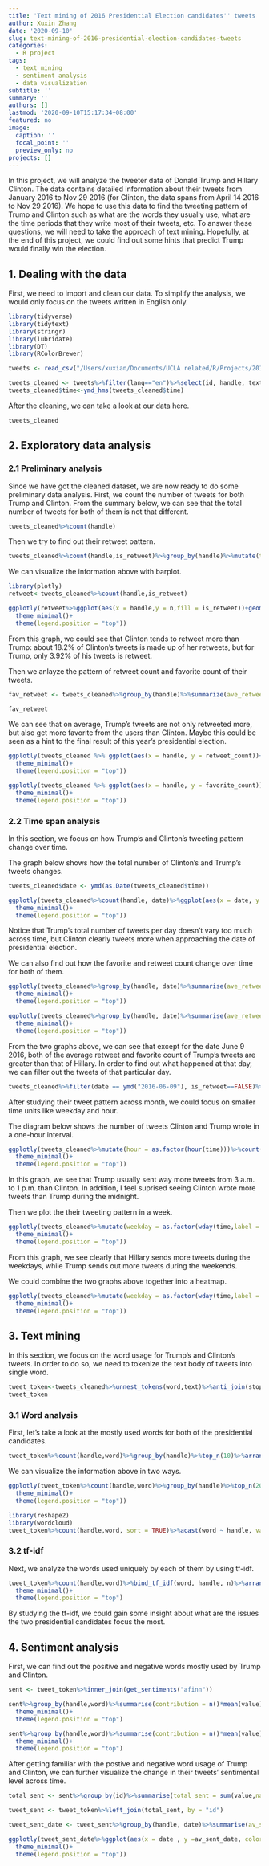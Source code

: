 ```yaml
---
title: 'Text mining of 2016 Presidential Election candidates'' tweets '
author: Xuxin Zhang
date: '2020-09-10'
slug: text-mining-of-2016-presidential-election-candidates-tweets
categories:
  - R project
tags:
  - text mining
  - sentiment analysis
  - data visualization
subtitle: ''
summary: ''
authors: []
lastmod: '2020-09-10T15:17:34+08:00'
featured: no
image:
  caption: ''
  focal_point: ''
  preview_only: no
projects: []
---
```



In this project, we will analyze the tweeter data of Donald Trump and Hillary Clinton. The data contains detailed information about their tweets from January 2016 to Nov 29 2016 (for Clinton, the data spans from April 14 2016 to Nov 29 2016). We hope to use this data to find the tweeting pattern of Trump and Clinton such as what are the words they usually use, what are the time periods that they write most of their tweets, etc. To answer these questions, we will need to take the approach of text mining. Hopefully, at the end of this project, we could find out some hints that predict Trump would finally win the election.

## 1. Dealing with the data
First, we need to import and clean our data. To simplify the analysis, we would only focus on the tweets written in English only. 
```r
library(tidyverse)
library(tidytext)
library(stringr)
library(lubridate)
library(DT)
library(RColorBrewer)

tweets <- read_csv("/Users/xuxian/Documents/UCLA related/R/Projects/2016 Presidential election tweet/tweets.csv")

tweets_cleaned <- tweets%>%filter(lang=="en")%>%select(id, handle, text, is_retweet, time,retweet_count,favorite_count)
tweets_cleaned$time<-ymd_hms(tweets_cleaned$time)
```

After the cleaning, we can take a look at our data here.
```r
tweets_cleaned
```


## 2. Exploratory data analysis
### 2.1 Preliminary analysis
Since we have got the cleaned dataset, we are now ready to do some preliminary data analysis. First, we count the number of tweets for both Trump and Clinton. From the summary below, we can see that the total number of tweets for both of them is not that different.
```r
tweets_cleaned%>%count(handle)
```

Then we try to find out their retweet pattern.

```r
tweets_cleaned%>%count(handle,is_retweet)%>%group_by(handle)%>%mutate(total = sum(n))%>%transmute(handle,is_retweet,prop = n/total,total)
```

We can visualize the information above with barplot.
```r
library(plotly)
retweet<-tweets_cleaned%>%count(handle,is_retweet)

ggplotly(retweet%>%ggplot(aes(x = handle,y = n,fill = is_retweet))+geom_bar(stat = "identity",position = "fill")+labs(title = "Total number of tweets for Donald Trump and Hillary Clinton", x = "User Name", y = "Total Count")+scale_fill_brewer(palette = "Paired")+
  theme_minimal()+
  theme(legend.position = "top"))
```

From this graph, we could see that Clinton tends to retweet more than Trump: about 18.2% of Clinton's tweets is made up of her retweets, but for Trump, only 3.92% of his tweets is retweet.

Then we anlayze the pattern of retweet count and favorite count of their tweets.
```r
fav_retweet <- tweets_cleaned%>%group_by(handle)%>%summarize(ave_retweet = sum(retweet_count)/n(), ave_favorite = sum(favorite_count)/n())

fav_retweet
```

We can see that on average, Trump's tweets are not only retweeted more, but also get more favorite from the users than Clinton. Maybe this could be seen as a hint to the final result of this year's presidential election.

```r
ggplotly(tweets_cleaned %>% ggplot(aes(x = handle, y = retweet_count))+geom_boxplot(fill = "lightblue")+scale_y_log10()+labs(title = "Total number of retweets of Trump's and Clinton's tweets",x = "User Name",  y = "Total Count")+
  theme_minimal()+
  theme(legend.position = "top"))
```

```r
ggplotly(tweets_cleaned %>% ggplot(aes(x = handle, y = favorite_count))+geom_boxplot(fill = "pink")+scale_y_log10()+labs(title = "Total number of favorite of Trump's and Clinton's tweets",x = "User Name",  y = "Total Count")+
  theme_minimal()+
  theme(legend.position = "top"))
```

### 2.2 Time span analysis
In this section, we focus on how Trump's and Clinton's tweeting pattern change over time.

The graph below shows how the total number of Clinton's and Trump's tweets changes.
```r
tweets_cleaned$date <- ymd(as.Date(tweets_cleaned$time))

ggplotly(tweets_cleaned%>%count(handle, date)%>%ggplot(aes(x = date, y = n, color = handle))+geom_line()+labs(title = "Total number of Trump's and Clinton's tweets across time",x = "Date",  y = "Total Count", color = "User Name")+scale_color_brewer(palette = "Paired")+
  theme_minimal()+
  theme(legend.position = "top"))
```

Notice that Trump's total number of tweets per day doesn't vary too much across time, but Clinton clearly tweets more when approaching the date of presidential election.

We can also find out how the favorite and retweet count change over time for both of them.
```r
ggplotly(tweets_cleaned%>%group_by(handle, date)%>%summarise(ave_retweet = sum(retweet_count)/n(), ave_favorite = sum(favorite_count)/n())%>%ggplot(aes(x = date, y = ave_retweet, color = handle))+geom_line()+labs(title = "Average retweet count of Trump's and Clinton's tweets across time",x = "Date",  y = "Average retweet count", color = "User Name")+scale_color_brewer(palette = "Paired")+
  theme_minimal()+
  theme(legend.position = "top"))
```

```r
ggplotly(tweets_cleaned%>%group_by(handle, date)%>%summarise(ave_retweet = sum(retweet_count)/n(), ave_favorite = sum(favorite_count)/n())%>%ggplot(aes(x = date, y = ave_favorite, color = handle))+geom_line()+labs(title = "Average favorite count of Trump's and Clinton's tweets across time",x = "Date",  y = "Total Count", color = "User Name")+scale_color_brewer(palette = "Paired")+
  theme_minimal()+
  theme(legend.position = "top"))
```

From the two graphs above, we can see that except for the date June 9 2016, both of the average retweet and favorite count of Trump's tweets are greater than that of Hillary. In order to find out what happened at that day, we can filter out the tweets of that particular day.

```r
tweets_cleaned%>%filter(date == ymd("2016-06-09"), is_retweet==FALSE)%>%select(handle,text,favorite_count,retweet_count)%>%arrange(desc(favorite_count))%>%datatable()
```

After studying their tweet pattern across month, we could focus on smaller time units like weekday and hour. 

The diagram below shows the number of tweets Clinton and Trump wrote in a one-hour interval.
```r
ggplotly(tweets_cleaned%>%mutate(hour = as.factor(hour(time)))%>%count(handle,hour)%>%ggplot(aes(x = hour, y = n, fill = handle))+geom_col(position = "dodge")+scale_fill_brewer(palette = "Paired")+labs(title = "Total number of Trump's and Clinton's tweets in a day",x = "Hour",  y = "Total Count", fill = "User Name")+
  theme_minimal()+
  theme(legend.position = "top"))
```

In this graph, we see that Trump usually sent way more tweets from 3 a.m. to 1 p.m. than Clinton. In addition, I feel suprised seeing Clinton wrote more tweets than Trump during the midnight. 

Then we plot the their tweeting pattern in a week.
```r
ggplotly(tweets_cleaned%>%mutate(weekday = as.factor(wday(time,label = TRUE)))%>%count(handle,weekday)%>%ggplot(aes(x = weekday, y = n, fill = handle))+geom_col(position = "dodge")+labs(title = "Total number of Trump's and Clinton's tweets in a week",x = "Weekday",  y = "Total Count", fill = "User Name")+scale_fill_brewer(palette = "Paired")+
  theme_minimal()+
  theme(legend.position = "top"))
```

From this graph, we see clearly that Hillary sends more tweets during the weekdays, while Trump sends out more tweets during the weekends.

We could combine the two graphs above together into a heatmap.
```r
ggplotly(tweets_cleaned%>%mutate(weekday = as.factor(wday(time,label = TRUE)),hour = as.factor(hour(time)))%>%count(handle,weekday,hour)%>%ggplot(aes(x = weekday, y = hour, fill = n))+geom_tile()+scale_fill_gradient(low = "yellow", high = "red")+labs(title = "Distribution of Trump's and Clinton's tweets across time",x = "Weekday",  y = "Hour", fill = "Total count")+facet_wrap(~handle)+
  theme_minimal()+
  theme(legend.position = "top"))
```


## 3. Text mining
In this section, we focus on the word usage for Trump's and Clinton's tweets. In order to do so, we need to tokenize the text body of tweets into single word.
```r
tweet_token<-tweets_cleaned%>%unnest_tokens(word,text)%>%anti_join(stop_words)%>%filter(!word%in%c("https","t.co"))
tweet_token
```

### 3.1 Word analysis
First, let's take a look at the mostly used words for both of the presidential candidates.
```r
tweet_token%>%count(handle,word)%>%group_by(handle)%>%top_n(10)%>%arrange(desc(n))
```

We can visualize the information above in two ways.
```r
ggplotly(tweet_token%>%count(handle,word)%>%group_by(handle)%>%top_n(20)%>%arrange(desc(n))%>%ggplot(aes(x = n, y = reorder(word,n), fill = handle))+geom_col()+facet_wrap(~handle,scales = "free_y")+scale_fill_brewer(palette = "Paired")+labs(title = "Mostly used words by Trump and Clinton",x = "Count",  y = "Words", fill = "Username")+
  theme_minimal()+
  theme(legend.position = "top"))

```

```r
library(reshape2)
library(wordcloud)
tweet_token%>%count(handle,word, sort = TRUE)%>%acast(word ~ handle, value.var = "n", fill = 0) %>%comparison.cloud(colors = c("lightblue", "pink"),max.words = 150)

```

### 3.2 tf-idf
Next, we analyze the words used uniquely by each of them by using tf-idf.
```r
tweet_token%>%count(handle,word)%>%bind_tf_idf(word, handle, n)%>%arrange(desc(tf_idf))%>%group_by(handle)%>%top_n(20)%>%ggplot(aes(x = tf_idf,  y = reorder(word, tf_idf), fill = handle))+geom_col()+facet_wrap(~handle, scales = "free")+scale_fill_brewer(palette = "Paired")+labs(title = "Words with high tf-idf used by Trump and Clinton",x = "Count",  y = "Word", fill = "Username")+
  theme_minimal()+
  theme(legend.position = "top")
```

By studying the tf-idf, we could gain some insight about what are the issues the two presidential candidates focus the most.

## 4. Sentiment analysis
First, we can find out the positive and negative words mostly used by Trump and Clinton.
```r
sent <- tweet_token%>%inner_join(get_sentiments("afinn"))

sent%>%group_by(handle,word)%>%summarise(contribution = n()*mean(value))%>%group_by(handle)%>%arrange(desc(abs(contribution)))%>%top_n(20) %>% ggplot(aes(x = contribution, y = reorder(word,contribution), fill = handle))+geom_col()+facet_wrap(~handle, scales = "free_y")+scale_fill_brewer(palette = "Paired")+labs(title = "Top 20 positive words used by Trump and Clinton",x = "Contribution",  y = "Word", fill = "Username")+
  theme_minimal()+
  theme(legend.position = "top")
```


```r
sent%>%group_by(handle,word)%>%summarise(contribution = n()*mean(value))%>%group_by(handle)%>%top_n(-20) %>% ggplot(aes(x = contribution, y = reorder(word,contribution), fill = handle))+geom_col()+facet_wrap(~handle, scales = "free")+scale_fill_brewer(palette = "Paired")+labs(title = "Top 20 negative words used by Trump and Clinton",x = "Contribution",  y = "Word", fill = "Username")+
  theme_minimal()+
  theme(legend.position = "top")
```
After getting familiar with the postive and negative word usage of Trump and Clinton, we can further visualize the change in their tweets' sentimental level across time.

```r
total_sent <- sent%>%group_by(id)%>%summarise(total_sent = sum(value,na.rm = TRUE))%>%arrange(desc(total_sent))

tweet_sent <- tweet_token%>%left_join(total_sent, by = "id")

tweet_sent_date <- tweet_sent%>%group_by(handle, date)%>%summarise(av_sent_date = mean(total_sent,na.rm = TRUE))

ggplotly(tweet_sent_date%>%ggplot(aes(x = date , y =av_sent_date, color = handle))+geom_line()+geom_smooth(se = FALSE)+scale_color_manual(values = c("lightblue","pink"))+labs(x = "Date", y = "Average Sentiment Level", title = "Change in tweets' sentiment level")+
  theme_minimal()+
  theme(legend.position = "top"))
```

